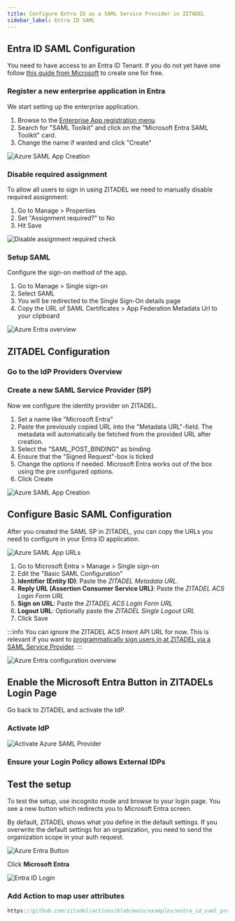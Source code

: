 ```yaml
---
title: Configure Entra ID as a SAML Service Provider in ZITADEL
sidebar_label: Entra ID SAML
---
```



<Intro provider="Entra ID (former Azure Active Directory)"/>

## Entra ID SAML Configuration

You need to have access to an Entra ID Tenant. If you do not yet have one follow [this guide from Microsoft](https://docs.microsoft.com/en-us/azure/active-directory/develop/quickstart-create-new-tenant) to create one for free.

### Register a new enterprise application in Entra

We start setting up the enterprise application.

1. Browse to the [Enterprise App registration menu](https://entra.microsoft.com/#view/Microsoft_AAD_IAM/AppGalleryBladeV2).
2. Search for "SAML Toolkit" and click on the "Microsoft Entra SAML Toolkit" card.
3. Change the name if wanted and click "Create"

![Azure SAML App Creation](/img/guides/azure_saml_app_create.png)

### Disable required assignment

To allow all users to sign in using ZITADEL we need to manually disable required assignment:

1. Go to Manage > Properties
2. Set "Assignment required?" to No
3. Hit Save

![Disable assignment required check](/img/guides/azure_disable_assignment_required.png)

### Setup SAML

Configure the sign-on method of the app.

1. Go to Manage > Single sign-on
2. Select SAML
3. You will be redirected to the Single Sign-On details page
4. Copy the URL of SAML Certificates > App Federation Metadata Url to your clipboard

![Azure Entra overview](/img/guides/azure_saml_overview.png)

## ZITADEL Configuration

### Go to the IdP Providers Overview

<IDPsOverview templates="SAML SP"/>

### Create a new SAML Service Provider (SP)

Now we configure the identity provider on ZITADEL.

1. Set a name like "Microsoft Entra"
2. Paste the previously copied URL into the "Metadata URL"-field. The metadata will automatically be fetched from the provided URL after creation.
3. Select the "SAML_POST_BINDING" as binding
4. Ensure that the "Signed Request"-box is ticked
5. Change the options if needed. Microsoft Entra works out of the box using the pre configured options.
6. Click Create

<GeneralConfigDescription provider_account="Microsoft account" />

![Azure SAML App Creation](/img/guides/zitadel_azure_saml_provider.png)

## Configure Basic SAML Configuration

After you created the SAML SP in ZITADEL, you can copy the URLs you need to configure in your Entra ID application.

![Azure SAML App URLs](/img/guides/zitadel_azure_saml_provider_urls.png)

1. Go to Microsoft Entra > Manage > Single sign-on
2. Edit the "Basic SAML Configuration"
3. **Identifier (Entity ID)**: Paste the *ZITADEL Metadata URL*.
4. **Reply URL (Assertion Consumer Service URL)**: Paste the *ZITADEL ACS Login Form URL*
5. **Sign on URL**: Paste the *ZITADEL ACS Login Form URL*
5. **Logout URL**: Optionally paste the *ZITADEL Single Logout URL*
6. Click Save

:::info
You can ignore the ZITADEL ACS Intent API URL for now.
This is relevant if you want to [programmatically sign users in at ZITADEL via a SAML Service Provider](/guides/integrate/login-ui/external-login).
:::

![Azure Entra configuration overview](/img/guides/azure_saml_overview2.png)

## Enable the Microsoft Entra Button in ZITADELs Login Page

Go back to ZITADEL and activate the IdP.

### Activate IdP

<Activate/>

![Activate Azure SAML Provider](/img/guides/zitadel_activate_azure_saml.png)

### Ensure your Login Policy allows External IDPs

<CustomLoginPolicy/>

## Test the setup

<p>
To test the setup, use incognito mode and browse to your login page.
You see a new button which redirects you to Microsoft Entra screen.
</p>

By default, ZITADEL shows what you define in the default settings.
If you overwrite the default settings for an organization, you need to send the organization scope in your auth request.

![Azure Entra Button](/img/guides/zitadel_login_azure_saml.png)

Click **Microsoft Entra**

![Entra ID Login](/img/guides/microsoft_login.png)

### Add Action to map user attributes

<PrefillAction fields="username, firstname, lastname, displayname, email and email verified" provider="Entra"/>

```js reference
https://github.com/zitadel/actions/blob/main/examples/entra_id_saml_prefil_register_form.js
```
